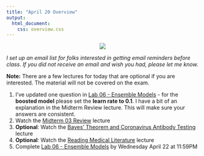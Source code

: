 ```yaml
---
title: "April 20 Overview"
output: 
  html_document:
    css: overview.css
---
```



<center>
![](https://media1.tenor.com/images/831b699d91ec16e90fb1fdf2eb6a791d/tenor.gif)
</center>

_I set up an email list for folks interested in getting email reminders before class. If you did not receive an email and wish you had, please let me know._

**Note:** There are a few lectures for today that are optional if you are interested. The material will not be covered on the exam.

1. I've updated one question in [Lab 06 - Ensemble Models](https://sta-363-s20.lucymcgowan.com/labs/lab-06-ensemble.html) - for the **boosted model** please set the **learn rate to 0.1**. I have a bit of an explanation in the Midterm Review lecture. This will make sure your answers are consistent. 
2. Watch the [Midterm 03 Review](https://sta-363-s20.lucymcgowan.com/slides/20-midterm-review-lecture.html) lecture
3. **Optional**: Watch the [Bayes' Theorem and Coronavirus Antibody Testing](https://sta-363-s20.lucymcgowan.com/slides/20-bayes-lecture.html) lecture
4. **Optional**: Watch the [Reading Medical Literature](https://sta-363-s20.lucymcgowan.com/slides/20-reproduce-lecture.html) lecture
5. Complete [Lab 06 - Ensemble Models](https://sta-363-s20.lucymcgowan.com/labs/lab-06-ensemble.html) by Wednesday April 22 at 11:59PM